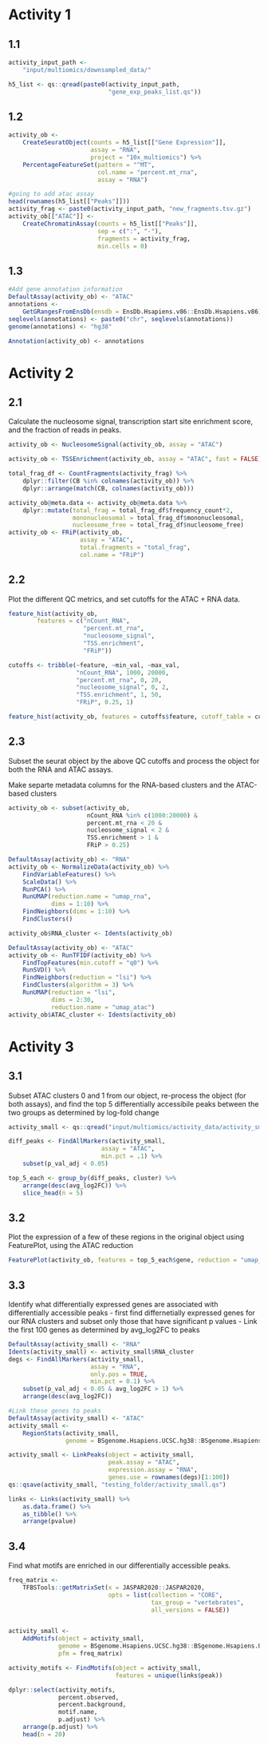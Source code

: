 # Activity 1

## 1.1

```r
activity_input_path <-
    "input/multiomics/downsampled_data/"

h5_list <- qs::qread(paste0(activity_input_path,
                            "gene_exp_peaks_list.qs"))
```

## 1.2

```r
activity_ob <-
    CreateSeuratObject(counts = h5_list[["Gene Expression"]],
                       assay = "RNA",
                       project = "10x_multiomics") %>%
    PercentageFeatureSet(pattern = "^MT",
                         col.name = "percent.mt_rna",
                         assay = "RNA")

#going to add atac assay
head(rownames(h5_list[["Peaks"]]))
activity_frag <- paste0(activity_input_path, "new_fragments.tsv.gz")
activity_ob[["ATAC"]] <-
    CreateChromatinAssay(counts = h5_list[["Peaks"]],
                         sep = c(":", "-"),
                         fragments = activity_frag,
                         min.cells = 0)
```

## 1.3

```r
#Add gene annotation information
DefaultAssay(activity_ob) <- "ATAC"
annotations <-
    GetGRangesFromEnsDb(ensdb = EnsDb.Hsapiens.v86::EnsDb.Hsapiens.v86)
seqlevels(annotations) <- paste0("chr", seqlevels(annotations))
genome(annotations) <- "hg38"

Annotation(activity_ob) <- annotations
```

# Activity 2

## 2.1

Calculate the nucleosome signal, transcription start site enrichment score, and the fraction of reads in peaks.

```r
activity_ob <- NucleosomeSignal(activity_ob, assay = "ATAC")

activity_ob <- TSSEnrichment(activity_ob, assay = "ATAC", fast = FALSE)

total_frag_df <- CountFragments(activity_frag) %>%
    dplyr::filter(CB %in% colnames(activity_ob)) %>%
    dplyr::arrange(match(CB, colnames(activity_ob)))

activity_ob@meta.data <- activity_ob@meta.data %>%
    dplyr::mutate(total_frag = total_frag_df$frequency_count*2,
                  mononucleosomal = total_frag_df$mononucleosomal,
                  nucleosome_free = total_frag_df$nucleosome_free)
activity_ob <- FRiP(activity_ob,
                    assay = "ATAC",
                    total.fragments = "total_frag",
                    col.name = "FRiP")
```

## 2.2

Plot the different QC metrics, and set cutoffs for the ATAC + RNA data.

```r
feature_hist(activity_ob,
        features = c("nCount_RNA",
                     "percent.mt_rna",
                     "nucleosome_signal",
                     "TSS.enrichment",
                     "FRiP"))

cutoffs <- tribble(~feature, ~min_val, ~max_val,
                   "nCount_RNA", 1000, 20000,
                   "percent.mt_rna", 0, 20,
                   "nucleosome_signal", 0, 2,
                   "TSS.enrichment", 1, 50,
                   "FRiP", 0.25, 1)

feature_hist(activity_ob, features = cutoffs$feature, cutoff_table = cutoffs)
```

## 2.3

Subset the seurat object by the above QC cutoffs and process the object for both the RNA and ATAC assays.

Make separte metadata columns for the RNA-based clusters and the ATAC-based clusters

```r
activity_ob <- subset(activity_ob,
                      nCount_RNA %in% c(1000:20000) &
                      percent.mt_rna < 20 &
                      nucleosome_signal < 2 &
                      TSS.enrichment > 1 &
                      FRiP > 0.25)

DefaultAssay(activity_ob) <- "RNA"
activity_ob <- NormalizeData(activity_ob) %>%
    FindVariableFeatures() %>%
    ScaleData() %>%
    RunPCA() %>%
    RunUMAP(reduction.name = "umap_rna",
            dims = 1:10) %>%
    FindNeighbors(dims = 1:10) %>%
    FindClusters()

activity_ob$RNA_cluster <- Idents(activity_ob)

DefaultAssay(activity_ob) <- "ATAC"
activity_ob <- RunTFIDF(activity_ob) %>%
    FindTopFeatures(min.cutoff = "q0") %>%
    RunSVD() %>%
    FindNeighbors(reduction = "lsi") %>%
    FindClusters(algorithm = 3) %>%
    RunUMAP(reduction = "lsi",
            dims = 2:30,
            reduction.name = "umap_atac")
activity_ob$ATAC_cluster <- Idents(activity_ob)
```

# Activity 3

## 3.1

Subset ATAC clusters 0 and 1 from our object, re-process the object (for both assays), and find the top 5 differentially accessibile peaks between the two groups as determined by log-fold change

```r
activity_small <- qs::qread("input/multiomics/activity_data/activity_small.qs")

diff_peaks <- FindAllMarkers(activity_small,
                          assay = "ATAC",
                          min.pct = .1) %>%
    subset(p_val_adj < 0.05)

top_5_each <- group_by(diff_peaks, cluster) %>%
    arrange(desc(avg_log2FC)) %>%
    slice_head(n = 5)
```

## 3.2

Plot the expression of a few of these regions in the original object using FeaturePlot, using the ATAC reduction

```r
FeaturePlot(activity_ob, features = top_5_each$gene, reduction = "umap_atac")
```

## 3.3

Identify what differentially expressed genes are associated with differentially accessible peaks
    - first find differnetially expressed genes for our RNA clusters and subset only those that have significant p values
    - Link the first 100 genes as determined by avg_log2FC to peaks

```r
DefaultAssay(activity_small) <- "RNA"
Idents(activity_small) <- activity_small$RNA_cluster
degs <- FindAllMarkers(activity_small,
                       assay = "RNA",
                       only.pos = TRUE,
                       min.pct = 0.1) %>%
    subset(p_val_adj < 0.05 & avg_log2FC > 1) %>%
    arrange(desc(avg_log2FC))

#Link these genes to peaks
DefaultAssay(activity_small) <- "ATAC"
activity_small <-
    RegionStats(activity_small,
                genome = BSgenome.Hsapiens.UCSC.hg38::BSgenome.Hsapiens.UCSC.hg38)

activity_small <- LinkPeaks(object = activity_small,
                            peak.assay = "ATAC",
                            expression.assay = "RNA",
                            genes.use = rownames(degs)[1:100])
qs::qsave(activity_small, "testing_folder/activity_small.qs")

links <- Links(activity_small) %>%
    as.data.frame() %>%
    as_tibble() %>%
    arrange(pvalue)
```

## 3.4

Find what motifs are enriched in our differentially accessible peaks.

```r
freq_matrix <-
    TFBSTools::getMatrixSet(x = JASPAR2020::JASPAR2020,
                            opts = list(collection = "CORE",
                                        tax_group = "vertebrates",
                                        all_versions = FALSE))


activity_small <-
    AddMotifs(object = activity_small,
              genome = BSgenome.Hsapiens.UCSC.hg38::BSgenome.Hsapiens.UCSC.hg38,
              pfm = freq_matrix)

activity_motifs <- FindMotifs(object = activity_small,
                              features = unique(links$peak))

dplyr::select(activity_motifs,
              percent.observed,
              percent.background,
              motif.name,
              p.adjust) %>%
    arrange(p.adjust) %>%
    head(n = 20)

```